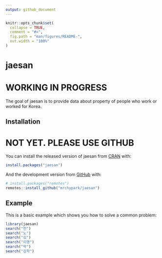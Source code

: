 ```yaml
---
output: github_document
---
```


<!-- README.md is generated from README.Rmd. Please edit that file -->

```r
knitr::opts_chunk$set(
  collapse = TRUE,
  comment = "#>",
  fig.path = "man/figures/README-",
  out.width = "100%"
)
```
# jaesan
# WORKING IN PROGRESS

<!-- badges: start -->
<!-- badges: end -->

The goal of jaesan is to provide data about property of people who work or worked for Korea.

## Installation

# NOT YET. PLEASE USE GITHUB

You can install the released version of jaesan from [CRAN](https://CRAN.R-project.org) with:

``` r
install.packages("jaesan")
```

And the development version from [GitHub](https://github.com/) with:

``` r
# install.packages("remotes")
remotes::install_github("mrchypark/jaesan")
```
## Example

This is a basic example which shows you how to solve a common problem:

```r
library(jaesan)
search("전")
search("노")
search("김")
search("이명")
search("박")
search("김학")
```
